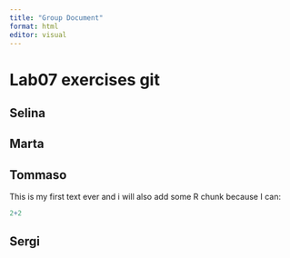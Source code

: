 ```yaml
---
title: "Group Document"
format: html
editor: visual
---
```


# Lab07 exercises git

## Selina

## Marta

## Tommaso

This is my first text ever and i will also add some R chunk because I can:

```r
2+2
```

## Sergi
